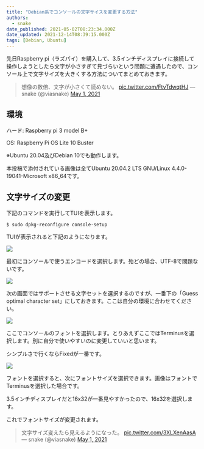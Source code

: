 ```yaml
---
title: "Debian系でコンソールの文字サイスを変更する方法"
authors:
  - snake
date_published: 2021-05-02T08:23:34.000Z
date_updated: 2021-12-14T08:39:15.000Z
tags: [Debian, Ubuntu]
---
```


先日Raspberry pi（ラズパイ）を購入して、3.5インチディスプレイに接続して操作しようとしたら文字が小さすぎて見づらいという問題に遭遇したので、コンソール上で文字サイズを大きくする方法についてまとめておきます。

> 想像の数倍、文字が小さくて読めない。 [pic.twitter.com/FtvTdwqtHJ](https://t.co/FtvTdwqtHJ)
> &mdash; snake (@viasnake) [May 1, 2021](https://twitter.com/viasnake/status/1388369771872194562?ref_src=twsrc%5Etfw)

## 環境

ハード: Raspberry pi 3 model B+

OS: Raspberry Pi OS Lite 10 Buster

※Ubuntu 20.04及びDebian 10でも動作します。

本投稿で添付されている画像は全てUbuntu 20.04.2 LTS GNU/Linux 4.4.0-19041-Microsoft x86_64です。

## 文字サイズの変更

下記のコマンドを実行してTUIを表示します。

    $ sudo dpkg-reconfigure console-setup

TUIが表示されると下記のようになります。

![](https://i.imgur.com/5R42MNa.png)

最初にコンソールで使うエンコードを選択します。殆どの場合、UTF-8で問題ないです。

![](https://i.imgur.com/4QYvoZG.png)

次の画面ではサポートさせる文字セットを選択するのですが、一番下の「Guess optimal character set」にしておきます。ここは自分の環境に合わせてください。

![](https://i.imgur.com/CHnkSBB.png)

ここでコンソールのフォントを選択します。とりあえずここではTerminusを選択します。別に自分で使いやすいのに変更していいと思います。

シンプルさで行くならFixedが一番です。

![](https://i.imgur.com/dqjTNIF.png)

フォントを選択すると、次にフォントサイズを選択できます。画像はフォントでTerminusを選択した場合です。

3.5インチディスプレイだと16x32が一番見やすかったので、16x32を選択します。

これでフォントサイズが変更されます。

> 文字サイズ変えたら見えるようになった。 [pic.twitter.com/3XLXenAasA](https://t.co/3XLXenAasA)
> &mdash; snake (@viasnake) [May 1, 2021](https://twitter.com/viasnake/status/1388377449134579717?ref_src=twsrc%5Etfw)
